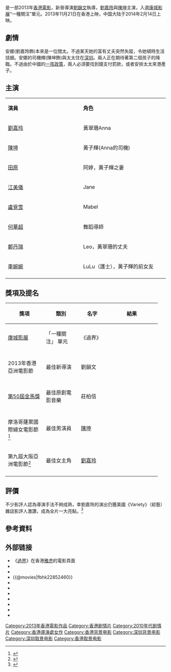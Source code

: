 {{Infobox film
| name           = 過界
| original_name  = ''{{lang|en|Bends}}''
| image          = Bends poster.jpg
| caption        = 香港海报
| director       = [[劉韻文|劉韻文]]
| producer       = 施南生<br />俞琤<br />Melissa Lee<br />Ken Hui
| writer         = 劉韻文
| starring       = [[劉嘉玲|劉嘉玲]] <br />[[陳坤|陳坤]]<br>[[田原|田原]]
| music          = {{lang|en|Patrick Jonsson}}
| cinematography = [[杜可風|杜可風]]
| editing        = 劉韻文<br>{{lang|en|Alexis Dos Santos}}<br />{{lang|en|Aq Lee}}
| distributor    = [[湯臣國際娛樂發行|湯臣國際娛樂發行有限公司]]
| released       = {{flagicon|France}}　{{Film date|2013|5|18}}康城影展<br />{{flagicon|Hong Kong}}　{{Film date|2013|11|21}}<br />{{flagicon|Taiwan}}　{{Film date|2013|11|22}}<br />{{flagicon|China}}　2014年2月14日
| runtime        = 95 分钟
| country        = {{香港電影產地}}
| language       = 粵語<br>國語<br>英語 
| budget         = 
|cn_name  = 过界男女
|hk_name  = 過界
|tw_name  = 過界
| imdb_id = tt2852460
}}
{{engname|《過界》|''Bends''}}是一部2013年[[香港電影|香港電影]]，新晉導演[[劉韻文|劉韻文]]執導，[[劉嘉玲|劉嘉玲]]與[[陳坤|陳坤]]主演，入選[[康城影展|康城影展]]“一種關注”單元。2013年11月21日在香港上映，中国大陆于2014年2月14日上映。

==劇情==
安娜(劉嘉玲飾)本來是一位闊太。不過某天她的富有丈夫突然失蹤，令她頓時生活拮据。安娜的司機輝(陳坤飾)與太太住在[[深圳|深圳]]。兩人正在期待著第二個孩子的降臨。不過由於中國的[[一孩政策|一孩政策]]，兩人必須要找到錢支付罰款，或者安排太太來港產子。

==主演==
{|class="wikitable" style="width:60%"
|- style="background:cornflowerblue; color:white" align=center
|style="width:1%"|'''演員'''||style="width:1%"|'''角色'''
|-
|[[劉嘉玲|劉嘉玲]]|| 黃翠珊Anna
|-
|[[陳坤|陳坤]] || 黃子輝(Anna的司機)
|-
|[[田原|田原]] || 阿婷，黃子輝之妻
|-
|[[江美儀|江美儀]] || Jane
|-
|[[盧覓雪|盧覓雪]] || Mabel
|-
|[[何華超|何華超]] || 舞蹈導師
|-
|[[鄭丹瑞|鄭丹瑞]] || Leo，黃翠珊的丈夫
|-
|[[車婉婉|車婉婉]] || LuLu（護士），黃子輝的前女友
|-
|}

==獎項及提名==
{| class="wikitable" width="65%"
|-align=center
! width="25%"|獎項
! width="23%"|類別
! width="18%"|名字
! width="8%"|結果		 	
|- align=center	 	
| rowspan="1"|[[康城影展|康城影展]]
| 「一種關注」 單元	 	
| 《過界》
| {{nom}}	 	
|-
|- align=center	 	
| rowspan="1"|2013年香港亞洲電影節
| 最佳新導演	 	
| 劉韻文
| {{nom}}	 	
|-
|- align=center	 	
| rowspan="1"|[[第50屆金馬獎|第50屆金馬獎]]
| 最佳原創電影音樂	 	
| 莊柏信
| {{nom}}	 	
|-
|- align=center	 	
| rowspan="1"|摩洛哥薩累國際婦女電影節<ref>{{cite web |url=http://news.mtime.com/2013/10/12/1519179.html |language= |title="陈坤凭《过界》获摩洛哥萨累电影节影帝 |publisher=mtime |date=2013-10-12 |accessdate= |archive-date=2019-06-10 |archive-url=https://web.archive.org/web/20190610144343/http://news.mtime.com/2013/10/12/1519179.html |dead-url=no }}</ref>
| 最佳男演員	 	
| [[陳坤|陳坤]]
| {{won}}	 	
|-
|- align=center	 	
| rowspan="1"|第九屆大阪亞洲電影節<ref>{{cite web|url=http://paper.wenweipo.com/2014/03/18/EN1403180022.htm | language= | title="《KANO》人氣勁奪「觀眾獎」 劉嘉玲大阪電影節封后 |publisher=mtime |date=2014-03-18 |accessdate= }}</ref>
| 最佳女主角	 	
| [[劉嘉玲|劉嘉玲]]
| {{won}}	 	
|-
|}

==評價==
不少影評人認為導演手法不夠成熟，幸劉嘉玲的演出仍獲美國《Variety》（綜藝）雜誌影評人激讚，成為全片一大亮點。<ref>{{cite newspaper|url=http://hk.apple.nextmedia.com/entertainment/art/20130520/18265169|title=《蘋果》康城直擊：演技成《過界》唯一亮點 嘉玲獲美《Variety》激讚|date=2013-05-20|newspaper=''[[蘋果日報|蘋果日報]]''}}</ref>

==參考資料==
{{reflist}}

==外部链接==
*《[http://hk.movies.yahoo.net/movie/details/20414-過界 過界]》在香港[[雅虎|雅虎]]的電影頁面{{zh-hk}}
*{{Yahoomovie id|4981}}
*{{MSN movie|13775}}
*{{@movies|fbhk22852460}}
*{{hkmdb title|15994}}
*{{Mtime|181201}}
*{{douban}}
*{{rotten-tomatoes|bends}}
*{{Amg movie|583258}}
*{{imdb title|2852460}}
*{{Metacritic film|id=mc_id|title=過界}}

{{DEFAULTSORT:GUO}}
[[Category:2013年香港電影作品|Category:2013年香港電影作品]]
[[Category:香港剧情片|Category:香港剧情片]]
[[Category:2010年代剧情片|Category:2010年代剧情片]]
[[Category:香港導演處女作|Category:香港導演處女作]]
[[Category:香港背景电影|Category:香港背景电影]]
[[Category:深圳背景电影|Category:深圳背景电影]]
[[Category:深圳取景电影|Category:深圳取景电影]]
[[Category:香港取景电影|Category:香港取景电影]]